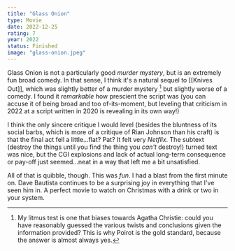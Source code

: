 ```yaml
---
title: "Glass Onion"
type: Movie
date: 2022-12-25
rating: 7
year: 2022
status: Finished
image: "glass-onion.jpeg"
---
```


Glass Onion is not a particularly good _murder mystery_, but is an extremely fun broad comedy. In that sense, I think it's a natural sequel to [[Knives Out]], which was slightly better of a murder mystery [^1] but slightly worse of a comedy. I found it _remarkable_ how prescient the script was (you can accuse it of being broad and too of-its-moment, but leveling that criticism in 2022 at a script written in 2020 is revealing in its own way!)

I think the only sincere critique I would level (besides the bluntness of its social barbs, which is more of a critique of Rian Johnson than his craft) is that the final act fell a little...flat? Pat? It felt very _Netflix_. The subtext (destroy the things until you find the thing you _can't_ destroy!) turned text was nice, but the CGI explosions and lack of actual long-term consequence or pay-off just seemed...neat in a way that left me a bit unsatisfied.

All of that is quibble, though. This was _fun_. I had a blast from the first minute on. Dave Bautista continues to be a surprising joy in everything that I've seen him in. A perfect movie to watch on Christmas with a drink or two in your system.

[^1]: My litmus test is one that biases towards Agatha Christie: could you have reasonably guessed the various twists and conclusions given the information provided? This is why Poirot is the gold standard, because the answer is almost always yes.
